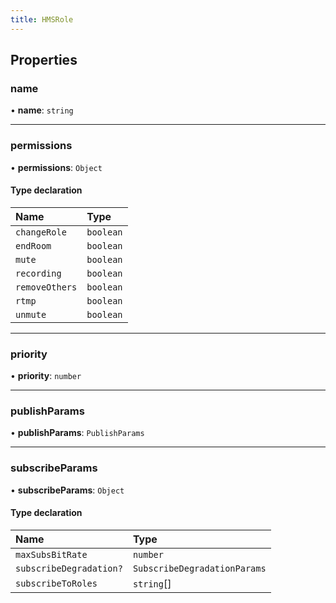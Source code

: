 ```yaml
---
title: HMSRole
---
```


## Properties

### name

• **name**: `string`

---

### permissions

• **permissions**: `Object`

#### Type declaration

| Name           | Type      |
| :------------- | :-------- |
| `changeRole`   | `boolean` |
| `endRoom`      | `boolean` |
| `mute`         | `boolean` |
| `recording`    | `boolean` |
| `removeOthers` | `boolean` |
| `rtmp`         | `boolean` |
| `unmute`       | `boolean` |

---

### priority

• **priority**: `number`

---

### publishParams

• **publishParams**: `PublishParams`

---

### subscribeParams

• **subscribeParams**: `Object`

#### Type declaration

| Name                    | Type                         |
| :---------------------- | :--------------------------- |
| `maxSubsBitRate`        | `number`                     |
| `subscribeDegradation?` | `SubscribeDegradationParams` |
| `subscribeToRoles`      | `string`[]                   |
